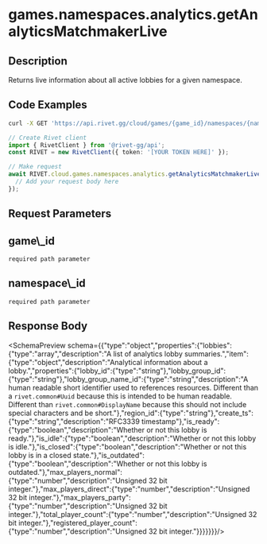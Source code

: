 
# games.namespaces.analytics.getAnalyticsMatchmakerLive



## Description

Returns live information about all active lobbies for a given namespace.


## Code Examples

<CodeGroup title='Request' tag='GET' label='https://api.rivet.gg/cloud/games/{game_id}/namespaces/{namespace_id}/analytics/matchmaker/live'>

```bash {{ "title": "cURL" }}
curl -X GET 'https://api.rivet.gg/cloud/games/{game_id}/namespaces/{namespace_id}/analytics/matchmaker/live'
```

```ts
// Create Rivet client
import { RivetClient } from '@rivet-gg/api';
const RIVET = new RivetClient({ token: '[YOUR TOKEN HERE]' });

// Make request
await RIVET.cloud.games.namespaces.analytics.getAnalyticsMatchmakerLive({
  // Add your request body here
});
```

</CodeGroup>

## Request Parameters
<div className="property ml-4">
<div className="flex flex-row items-center my-2">
<h2 className="text-lg font-bold text-cream-50 m-0">game\_id</h2><code className="m-0 ml-4 pb-0 pt-0.5 text-cream-500"><span className="font-normal text-cream-600">required</span> path parameter</code>
</div>

</div>
<div className="property ml-4">
<div className="flex flex-row items-center my-2">
<h2 className="text-lg font-bold text-cream-50 m-0">namespace\_id</h2><code className="m-0 ml-4 pb-0 pt-0.5 text-cream-500"><span className="font-normal text-cream-600">required</span> path parameter</code>
</div>

</div>

## Response Body
<SchemaPreview schema={{"type":"object","properties":{"lobbies":{"type":"array","description":"A list of analytics lobby summaries.","item":{"type":"object","description":"Analytical information about a lobby.","properties":{"lobby_id":{"type":"string"},"lobby_group_id":{"type":"string"},"lobby_group_name_id":{"type":"string","description":"A human readable short identifier used to references resources. Different than a `rivet.common#Uuid` because this is intended to be human readable. Different than `rivet.common#DisplayName` because this should not include special characters and be short."},"region_id":{"type":"string"},"create_ts":{"type":"string","description":"RFC3339 timestamp"},"is_ready":{"type":"boolean","description":"Whether or not this lobby is ready."},"is_idle":{"type":"boolean","description":"Whether or not this lobby is idle."},"is_closed":{"type":"boolean","description":"Whether or not this lobby is in a closed state."},"is_outdated":{"type":"boolean","description":"Whether or not this lobby is outdated."},"max_players_normal":{"type":"number","description":"Unsigned 32 bit integer."},"max_players_direct":{"type":"number","description":"Unsigned 32 bit integer."},"max_players_party":{"type":"number","description":"Unsigned 32 bit integer."},"total_player_count":{"type":"number","description":"Unsigned 32 bit integer."},"registered_player_count":{"type":"number","description":"Unsigned 32 bit integer."}}}}}}}/>
